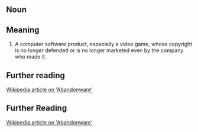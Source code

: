 == Noun ==

== Meaning ==

#A computer software product, especially a video game, whose copyright is no longer defended or is no longer marketed even by the company who made it.  

== Further reading ==

[http://en.wikipedia.org/wiki/Abandonware Wikipedia article on 'Abandonware']

== Further Reading ==

[http://en.wikipedia.org/wiki/Abandonware Wikipedia article on 'Abandonware']